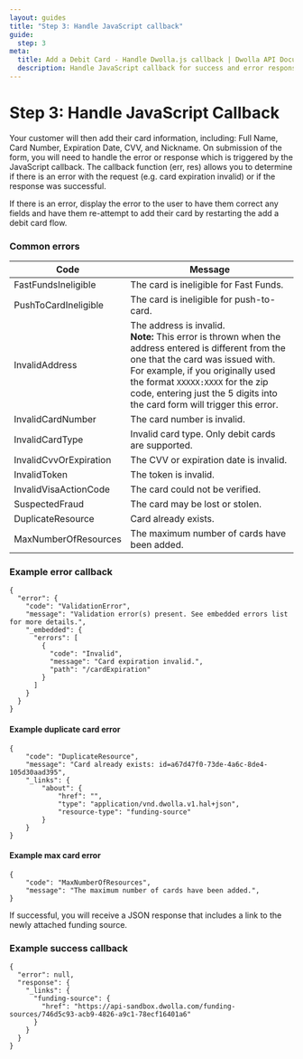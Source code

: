 ```yaml
---
layout: guides
title: "Step 3: Handle JavaScript callback"
guide:
  step: 3
meta:
  title: Add a Debit Card - Handle Dwolla.js callback | Dwolla API Documentation
  description: Handle JavaScript callback for success and error responses for Dwolla-cards.js, a powerful and secure tool for adding a debit card.
---
```



# Step 3: Handle JavaScript Callback

Your customer will then add their card information, including: Full Name, Card Number, Expiration Date, CVV, and Nickname. On submission of the form, you will need to handle the error or response which is triggered by the JavaScript callback. The callback function (err, res) allows you to determine if there is an error with the request (e.g. card expiration invalid) or if the response was successful.

If there is an error, display the error to the user to have them correct any fields and have them re-attempt to add their card by restarting the add a debit card flow.

<InlineCTA
  icon={guideIcon}
  text="Check our guide on simulating various Debit card error scenarios in Sandbox."
  href="/guides/sandbox#test-debit-card-failures"
/>

### Common errors

| Code                   | Message                                                                                                                                                                                                                                                                                              |
| ---------------------- | ---------------------------------------------------------------------------------------------------------------------------------------------------------------------------------------------------------------------------------------------------------------------------------------------------- |
| FastFundsIneligible    | The card is ineligible for Fast Funds.                                                                                                                                                                                                                                                               |
| PushToCardIneligible   | The card is ineligible for push-to-card.                                                                                                                                                                                                                                                             |
| InvalidAddress         | The address is invalid. <br /> **Note:** This error is thrown when the address entered is different from the one that the card was issued with. For example, if you originally used the format `XXXXX:XXXX` for the zip code, entering just the 5 digits into the card form will trigger this error. |
| InvalidCardNumber      | The card number is invalid.                                                                                                                                                                                                                                                                          |
| InvalidCardType        | Invalid card type. Only debit cards are supported.                                                                                                                                                                                                                                                   |
| InvalidCvvOrExpiration | The CVV or expiration date is invalid.                                                                                                                                                                                                                                                               |
| InvalidToken           | The token is invalid.                                                                                                                                                                                                                                                                                |
| InvalidVisaActionCode  | The card could not be verified.                                                                                                                                                                                                                                                                      |
| SuspectedFraud         | The card may be lost or stolen.                                                                                                                                                                                                                                                                      |
| DuplicateResource      | Card already exists.                                                                                                                                                                                                                                                                                 |
| MaxNumberOfResources   | The maximum number of cards have been added.                                                                                                                                                                                                                                                         |

### Example error callback

```
{
  "error": {
    "code": "ValidationError",
    "message": "Validation error(s) present. See embedded errors list for more details.",
    "_embedded": {
      "errors": [
        {
          "code": "Invalid",
          "message": "Card expiration invalid.",
          "path": "/cardExpiration"
        }
      ]
    }
  }
}
```

#### Example duplicate card error

```
{
    "code": "DuplicateResource",
    "message": "Card already exists: id=a67d47f0-73de-4a6c-8de4-105d30aad395",
    "_links": {
        "about": {
            "href": "",
            "type": "application/vnd.dwolla.v1.hal+json",
            "resource-type": "funding-source"
        }
    }
}
```

#### Example max card error

```
{
    "code": "MaxNumberOfResources",
    "message": "The maximum number of cards have been added.",
}
```

If successful, you will receive a JSON response that includes a link to the newly attached funding source.

### Example success callback

```
{
  "error": null,
  "response": {
    "_links": {
      "funding-source": {
        "href": "https://api-sandbox.dwolla.com/funding-sources/746d5c93-acb9-4826-a9c1-78ecf16401a6"
      }
    }
  }
}
```
